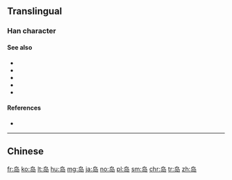 {{also|島}}
==Translingual==

===Han character===
{{Han char|rn=46|rad=山|as=04|sn=7|four=|canj=PYSU}}

====See also====
* {{l|mul|sc=Hani|島}}
* {{l|mul|sc=Hani|嶋}}
* {{l|mul|sc=Hani|嶌}}
* {{l|mul|sc=Hani|嶼}}
* {{l|mul|sc=Hani|屿}}

====References====
* {{Han ref|kx=0308.331|hdz=10764.150|uh=5C9B|ud=23707}}

----

==Chinese==
{{zh-see|島}}

[[fr:岛]]
[[ko:岛]]
[[lt:岛]]
[[hu:岛]]
[[mg:岛]]
[[ja:岛]]
[[no:岛]]
[[pl:岛]]
[[sm:岛]]
[[chr:岛]]
[[tr:岛]]
[[zh:岛]]